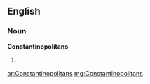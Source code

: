 ==English==

===Noun===
'''Constantinopolitans'''

# {{plural of|[[Constantinopolitan]]}}

[[ar:Constantinopolitans]]
[[mg:Constantinopolitans]]